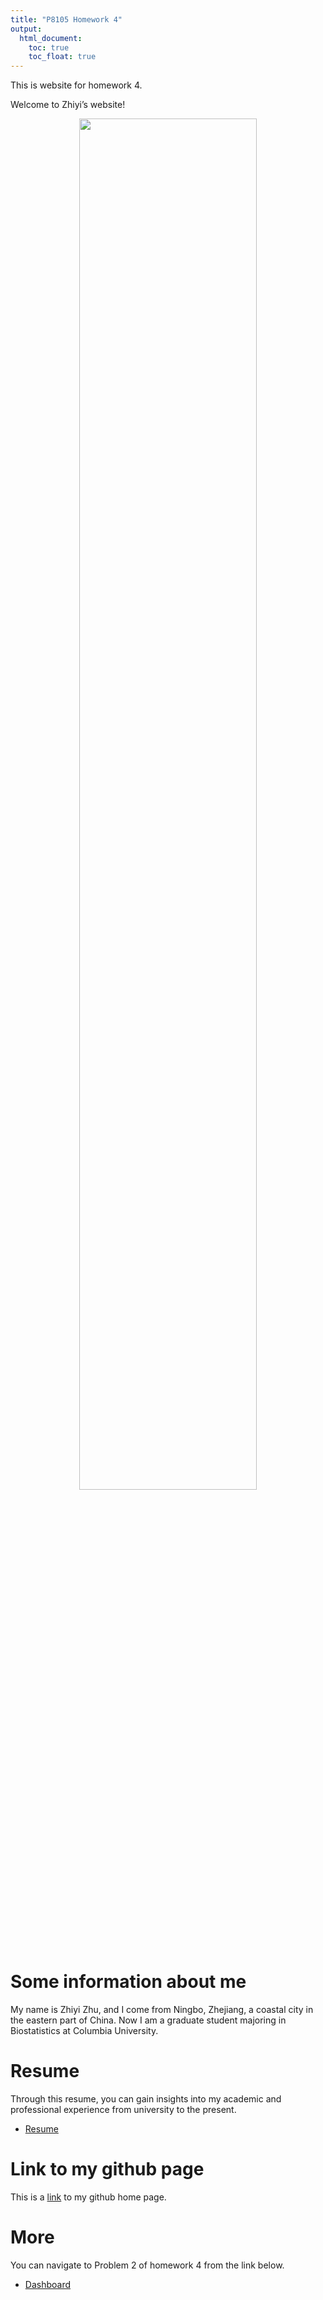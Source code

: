 ```yaml
---
title: "P8105 Homework 4"
output: 
  html_document:
    toc: true
    toc_float: true
---
```


This is website for homework 4.

Welcome to Zhiyi's website!

<div style="text-align: center;"> 

<img src="images/image_1.jpg" style="width:75%">

</div>


# Some information about me
My name is Zhiyi Zhu, and I come from Ningbo, Zhejiang, a coastal city in the eastern part of China. Now I am a graduate student majoring in Biostatistics at Columbia University.

# Resume

Through this resume, you can gain insights into my academic and professional experience from university to the present.

* [Resume](resume.html)

# Link to my github page

This is a [link](https://github.com/ZhiyiZhu1101) to my github home page.

# More

You can navigate to Problem 2 of homework 4 from the link below.

* [Dashboard](dashboard.html)


